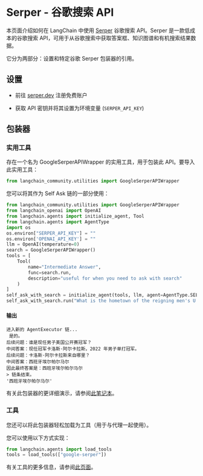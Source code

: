 # Serper - 谷歌搜索 API

本页面介绍如何在 LangChain 中使用 [Serper](https://serper.dev) 谷歌搜索 API。Serper 是一款低成本的谷歌搜索 API，可用于从谷歌搜索中获取答案框、知识图谱和有机搜索结果数据。

它分为两部分：设置和特定谷歌 Serper 包装器的引用。

## 设置

- 前往 [serper.dev](https://serper.dev) 注册免费账户

- 获取 API 密钥并将其设置为环境变量 (`SERPER_API_KEY`)

## 包装器

### 实用工具

存在一个名为 GoogleSerperAPIWrapper 的实用工具，用于包装此 API。要导入此实用工具：

```python
from langchain_community.utilities import GoogleSerperAPIWrapper
```

您可以将其作为 Self Ask 链的一部分使用：

```python
from langchain_community.utilities import GoogleSerperAPIWrapper
from langchain_openai import OpenAI
from langchain.agents import initialize_agent, Tool
from langchain.agents import AgentType
import os
os.environ["SERPER_API_KEY"] = ""
os.environ['OPENAI_API_KEY'] = ""
llm = OpenAI(temperature=0)
search = GoogleSerperAPIWrapper()
tools = [
    Tool(
        name="Intermediate Answer",
        func=search.run,
        description="useful for when you need to ask with search"
    )
]
self_ask_with_search = initialize_agent(tools, llm, agent=AgentType.SELF_ASK_WITH_SEARCH, verbose=True)
self_ask_with_search.run("What is the hometown of the reigning men's U.S. Open champion?")
```

#### 输出

```
进入新的 AgentExecutor 链...
 是的。
后续问题：谁是现任男子美国公开赛冠军？
中间答案：现任冠军卡洛斯·阿尔卡拉斯，2022 年男子单打冠军。
后续问题：卡洛斯·阿尔卡拉斯来自哪里？
中间答案：西班牙埃尔帕尔马尔
因此最终答案是：西班牙埃尔帕尔马尔
> 链条结束。
'西班牙埃尔帕尔马尔'
```

有关此包装器的更详细演示，请参阅[此笔记本](/docs/integrations/tools/google_serper)。

### 工具

您还可以将此包装器轻松加载为工具（用于与代理一起使用）。

您可以使用以下方式实现：

```python
from langchain.agents import load_tools
tools = load_tools(["google-serper"])
```

有关工具的更多信息，请参阅[此页面](/docs/how_to/tools_builtin)。